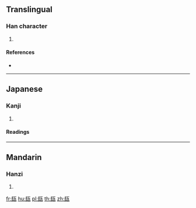 {{character info/new}}
==Translingual==

===Han character===
{{Han char|rn=98|rad=瓦|as=07|sn=12|four=|canj=SIMVN|ids=⿰镸瓦}}

# {{defn|Han|sort=瓦07}}

====References====
* {{Han ref|kx=0749.230|dkj=21509|dj=1158.050|hdz=21425.070|uh=74FA|ud=29946}}

----

==Japanese==

===Kanji===
{{ja-kanji|grade=|rs=瓦07}}

# {{defn|lang=ja|sort=瓦07}}

====Readings====
{{ja-readings
|goon=[[じょう]] (jō)
|kanon=[[ちょう]] (chō)
|kun=[[かめ]] (kame)
|nanori=}}

----

==Mandarin==

===Hanzi===
{{cmn-hanzi|pin=[[cháng]] ([[chang2]])|wg=ch'ang<sup>2</sup>}}

# {{defn|lang=cmn|sort=瓦07}}

[[fr:瓺]]
[[hu:瓺]]
[[pl:瓺]]
[[th:瓺]]
[[zh:瓺]]